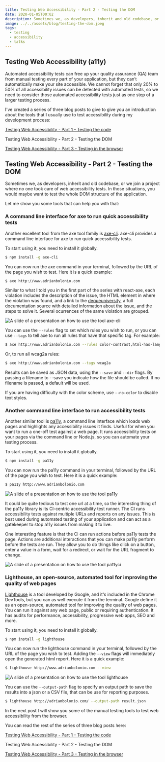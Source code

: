 ```yaml
---
title: Testing Web Accessibility - Part 2 - Testing the DOM
date: 2020-01-05T00:02
description: Sometimes we, as developers, inherit and old codebase, or we join a project where no one took care of web accessibility tests. In those situations, you would maybe want to test the whole DOM structure of the application.
image: ../../assets/blog/testing-the-dom.jpeg
tags:
  - testing
  - accessibility
  - talks
---
```


## Testing Web Accessibility (a11y)

Automated accessibility tests can free up your quality assurance (QA) team from manual testing every part of your application, but they can’t automatically make your site accessible.
We cannot forget that only 20% to 50% of all accessibility issues can be detected with automated tests, so we need to consider those automated accessibility tests just as one step of a larger testing process.

I've created a series of three blog posts to give to give you an introduction about the tools that I usually use to test accessibility during my development process:

[Testing Web Accessibility - Part 1 - Testing the code](/testing-web-accessibility-part-1)

Testing Web Accessibility - Part 2 - Testing the DOM

[Testing Web Accessibility - Part 3 - Testing in the browser](/testing-web-accessibility-part-3)

## Testing Web Accessibility - Part 2 - Testing the DOM

Sometimes we, as developers, inherit and old codebase, or we join a project where no one took care of web accessibility tests.
In those situations, you would maybe want to test the whole DOM structure of the application.

Let me show you some tools that can help you with that:

### A command line interface for axe to run quick accessibility tests

Another excellent tool from the axe tool family is [axe-cli](https://github.com/dequelabs/axe-cli).
axe-cli provides a command line interface for axe to run quick accessibility tests.

To start using it, you need to install it globally.

```bash
$ npm install -g axe-cli
```

You can now run the axe command in your terminal, followed by the URL of the page you wish to test. Here it is a quick example:

```bash
$ axe http://www.adrianbolonio.com
```

Similar to what I told you in the first part of the series with react-axe, each violation includes the description of the issue, the HTML element in where the violation was found, and a link to the [dequeuniversity](https://dequeuniversity.com/), a full documentation source with detailed information about the issue, and the steps to solve it.
Several ocurrences of the same violation are grouped.

![A slide of a presentation on how to use the tool axe-cli](../../assets/blog/axe-cli.jpeg)

You can use the `--rules` flag to set which rules you wish to run, or you can use `--tags` to tell axe to run all rules that have that specific tag. For example:

```bash
$ axe http://www.adrianbolonio.com --rules color-contrast,html-has-lang
```

Or, to run all wcag2a rules:

```bash
$ axe http://www.adrianbolonio.com --tags wcag2a
```

Results can be saved as JSON data, using the `--save` and `--dir` flags. By passing a filename to --save you indicate how the file should be called. If no filename is passed, a default will be used.

If you are having difficulty with the color scheme, use `--no-color` to disable text styles.

### Another command line interface to run accessibility tests

Another similar tool is [pa11y](http://pa11y.org/), a command line interface which loads web pages and highlights any accessibility issues it finds.
Useful for when you want to run a one-off test against a web page.
It runs accessibility tests on your pages via the command line or Node.js, so you can automate your testing process.

To start using it, you need to install it globally.

```bash
$ npm install -g pa11y
```

You can now run the pa11y command in your terminal, followed by the URL of the page you wish to test. Here it is a quick example:

```bash
$ pa11y http://www.adrianbolonio.com
```

![A slide of a presentation on how to use the tool pa11y](../../assets/blog/pa11y.jpeg)

It could be quite tedious to test one url at a time, so the interesting thing of the pa11y library is its CI-centric accessibility test runner.
The CI runs accessibility tests against multiple URLs and reports on any issues.
This is best used during automated testing of your application and can act as a gatekeeper to stop a11y issues from making it to live.

One interesting feature is that the CI can run actions before pa11y tests the page.
Actions are additional interactions that you can make pa11y perform before the tests are run.
They allow you to do things like click on a button, enter a value in a form, wait for a redirect, or wait for the URL fragment to change.

![A slide of a presentation on how to use the tool pa11yci](../../assets/blog/pa11yci.jpeg)

### Lighthouse, an open-source, automated tool for improving the quality of web pages

[Lighthouse](https://developers.google.com/web/tools/lighthouse/) is a tool developed by Google, and it's included in the Chrome DevTools, but you can as well execute it from the terminal.
Google define it as an open-source, automated tool for improving the quality of web pages.
You can run it against any web page, public or requiring authentication.
It has audits for performance, accessibility, progressive web apps, SEO and more.

To start using it, you need to install it globally.

```bash
$ npm install -g lighthouse
```

You can now run the lighthouse command in your terminal, followed by the URL of the page you wish to test.
Adding the `--view` flags will immediately open the generated html report.
Here it is a quick example:

```bash
$ lighthouse http://www.adrianbolonio.com --view
```

![A slide of a presentation on how to use the tool lighthouse](../../assets/blog/lighthouse.jpeg)

You can use the `--output-path` flag to specify an output path to save the results into a json or a CSV file, that can be use for reporting purposes.

```bash
$ lighthouse http://adrianbolonio.com/ --output-path result.json
```

In the next post I will show you some of the manual testing tools to test web accessibility from the browser.

You can read the rest of the series of three blog posts here:

[Testing Web Accessibility - Part 1 - Testing the code](/testing-web-accessibility-part-1)

Testing Web Accessibility - Part 2 - Testing the DOM

[Testing Web Accessibility - Part 3 - Testing in the browser](/testing-web-accessibility-part-3)
